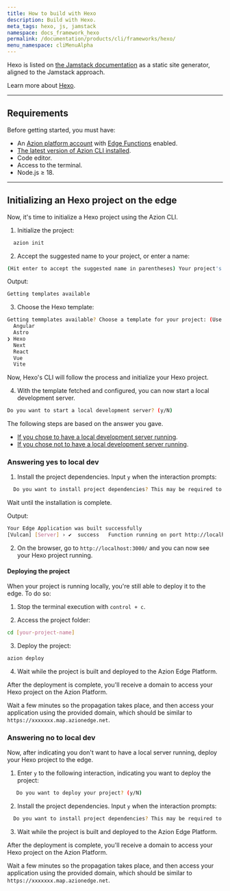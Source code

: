 ```yaml
---
title: How to build with Hexo
description: Build with Hexo.
meta_tags: hexo, js, jamstack
namespace: docs_framework_hexo
permalink: /documentation/products/cli/frameworks/hexo/
menu_namespace: cliMenuAlpha
---
```


Hexo is listed on [the Jamstack documentation](https://jamstack.org/generators/hexo/) as a static site generator, aligned to the Jamstack approach.

Learn more about [Hexo](https://hexo.io/docs/).

---

## Requirements

Before getting started, you must have:

- An [Azion platform account](/en/documentation/products/accounts/creating-account/) with [Edge Functions](/en/documentation/products/edge-application/edge-functions/) enabled.
- [The latest version of Azion CLI installed](/en/documentation/products/azion-cli/overview/).
- Code editor.
- Access to the terminal.
- Node.js ≥ 18.

---

## Initializing an Hexo project on the edge

Now, it's time to initialize a Hexo project using the Azion CLI.

1. Initialize the project:

```sh 
  azion init
```

2. Accept the suggested name to your project, or enter a name:

```sh 
(Hit enter to accept the suggested name in parentheses) Your project's name:  (dynamic_caligari)
```

Output: 

```sh
Getting templates available
```

3. Choose the Hexo template:

```sh 
Getting temmplates available? Choose a template for your project: (Use arrow keys)
  Angular 
  Astro 
❯ Hexo 
  Next 
  React 
  Vue 
  Vite 
```

Now, Hexo's CLI will follow the process and initialize your Hexo project.

4. With the template fetched and configured, you can now start a local development server.

```sh 
Do you want to start a local development server? (y/N) 
```

The following steps are based on the answer you gave. 

- [If you chose to have a local development server running](/en/documentation/products/cli/frameworks/hexo/#answering-yes-to-local-dev).
- [If you chose not to have a local development server running](/en/documentation/products/cli/frameworks/hexo/#answering-no-to-local-dev).

### Answering yes to local dev

1. Install the project dependencies. Input `y` when the interaction prompts:

```sh 
  Do you want to install project dependencies? This may be required to start local development server (y/N)
```

Wait until the installation is complete.

Output:

```sh
Your Edge Application was built successfully
[Vulcan] [Server] › ✔  success   Function running on port http://localhost:3000/
```

2. On the browser, go to `http://localhost:3000/` and you can now see your Hexo project running.

#### Deploying the project

When your project is running locally, you're still able to deploy it to the edge. To do so: 

1. Stop the terminal execution with `control + c`.

2. Access the project folder:

```sh
cd [your-project-name] 
```

3. Deploy the project:

```sh
azion deploy
```

4. Wait while the project is built and deployed to the Azion Edge Platform.


After the deployment is complete, you'll receive a domain to access your Hexo project on the Azion Platform.

Wait a few minutes so the propagation takes place, and then access your application using the provided domain, which should be similar to `https://xxxxxxx.map.azionedge.net`.


### Answering no to local dev

Now, after indicating you don't want to have a local server running, deploy your Hexo project to the edge. 

1. Enter `y` to the following interaction, indicating you want to deploy the project:

```sh
   Do you want to deploy your project? (y/N) 
```

2. Install the project dependencies. Input `y` when the interaction prompts:

```sh 
  Do you want to install project dependencies? This may be required to deploy your project (y/N)
```

3. Wait while the project is built and deployed to the Azion Edge Platform.

After the deployment is complete, you'll receive a domain to access your Hexo project on the Azion Platform.

Wait a few minutes so the propagation takes place, and then access your application using the provided domain, which should be similar to `https://xxxxxxx.map.azionedge.net`.